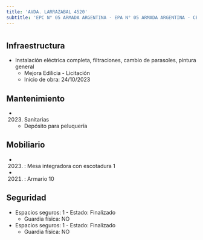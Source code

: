 ```yaml
---
title: 'AVDA. LARRAZABAL 4520'
subtitle: 'EPC N° 05 ARMADA ARGENTINA - EPA N° 05 ARMADA ARGENTINA - CECIE N° 21 - JII N° 06/21°'
---
```


#
## Infraestructura

* Instalación eléctrica completa, filtraciones, cambio de parasoles, pintura general 
    + Mejora Edilicia - Licitación 
    + Inicio de obra: 24/10/2023 






## Mantenimiento

*  (2023) Sanitarias 
    + Depósito para peluquería





## Mobiliario

*  (2023) : Mesa integradora con escotadura 1 

*  (2021) : Armario 10 





## Seguridad

*  Espacios seguros: 1 - Estado: Finalizado 
    + Guardia física: NO

*  Espacios seguros: 1 - Estado: Finalizado 
    + Guardia física: NO




